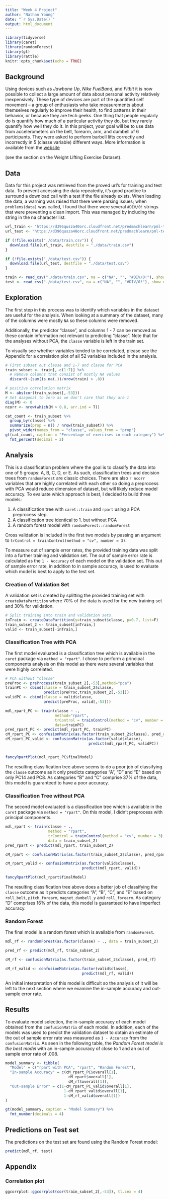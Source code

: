 ```yaml
---
title: "Week 4 Project"
author: "Nathan Young"
date: "`r Sys.Date()`"
output: html_document
---
```


```r
library(tidyverse)
library(caret)
library(randomForest)
library(gt)
library(rattle)
knitr::opts_chunk$set(echo = TRUE)
```

## Background  
Using devices such as *Jawbone Up*, *Nike FuelBand*, and *Fitbit* it is now possible to collect a large amount of data about personal activity relatively inexpensively. These type of devices are part of the quantified self movement – a group of enthusiasts who take measurements about themselves regularly to improve their health, to find patterns in their behavior, or because they are tech geeks. One thing that people regularly do is quantify how much of a particular activity they do, but they rarely quantify how well they do it. In this project, your goal will be to use data from accelerometers on the belt, forearm, arm, and dumbell of 6 participants. They were asked to perform barbell lifts correctly and incorrectly in 5 (classe variable) different ways. More information is available from the [website](http://web.archive.org/web/20161224072740/http:/groupware.les.inf.puc-rio.br/har) 

 (see the section on the Weight Lifting Exercise Dataset).

## Data 
Data for this project was retrieved from the proved url's for training and test data. To prevent accessing the data repeatedly, it's good practice to surround a download call with a test if the file already exists. When loading the data, a warning was raised that there were parsing issues; when `problems(data)` was called, I found that there were several `#DIV/0!` strings that were preventing a clean import. This was managed by including the string in the na character list. 
```r
url_train <- "https://d396qusza40orc.cloudfront.net/predmachlearn/pml-training.csv"
url_test <- "https://d396qusza40orc.cloudfront.net/predmachlearn/pml-testing.csv"

if (!file.exists("./data/train.csv")) {
  download.file(url_train, destfile = "./data/train.csv")
}

if (!file.exists("./data/test.csv")) {
  download.file(url_test, destfile = "./data/test.csv")
}

train <- read_csv("./data/train.csv", na = c("NA", "", "#DIV/0!"), show_col_types = FALSE)
test <- read_csv("./data/test.csv", na = c("NA", "", "#DIV/0!"), show_col_types = FALSE)
```
## Exploration 
The first step in this process was to identify which variables in the dataset are useful for the analysis. When looking at a summary of the dataset, many of the columns were mostly `NA` so these columns were removed. 

Additionally, the predictor "classe", and columns 1 - 7 can be removed as these contain information not relevant to predicting "classe". Note that for the analyses without PCA, the `classe` variable is left in the train set. 

To visually see whether variables tended to be correlated, please see the Appendix for a correlation plot of all 52 variables included in the analysis. 

```r
# First subset out classe and 1-7 and classe for PCA
train_subset <- train[,-c(1:7)] %>%
  # Remove columns that consist of mostly NA values
  discard(~(sum(is.na(.))/nrow(train) > .8))

# positive correlation matrix
M <- abs(cor(train_subset[,-53]))
# Set diagonal to zero as we don't care that they are 1
diag(M) <- 0
ncorr <- nrow(which(M > 0.8, arr.ind = T))

cat_count <- train_subset %>%
  group_by(classe) %>%
  summarize(prop = n() / nrow(train_subset)) %>%
  pivot_wider(names_from = "classe", values_from = "prop")
gt(cat_count, caption = "Percentage of exercises in each category") %>%
  fmt_percent(decimal = 2)
```

## Analysis  
This is a classification problem where the goal is to classify the data into one of 5 groups: A, B, C, D, or E. As such, classification trees and decision trees from `randomForest` are classic choices. There are also `r ncorr` variables that are highly correlated with each other so doing a preprocess with PCA would reduce dimension of dataset, but will likely reduce model accuracy. To evaluate which approach is best, I decided to build three models: 

1. A classification tree with `caret::train` and `rpart` using a PCA preprocess step. 
2. A classification tree identical to 1. but without PCA
3. A random forest model with `randomForest::randomForest`

Cross validation is included in the first two models by passing an argument to `trControl = trainControl(method = "cv", number = 3)`. 

To measure out of sample error rates, the provided training data was split into a further training and validation set. The out of sample error rate is calculated as the `1 - Accuracy` of each model on the validation set. This out of sample error rate, in addition to in sample accuracy, is used to evaluate which model is best to apply to the test set. 

### Creation of Validation Set  
A validation set is created by splitting the provided training set with `createDataPartition` where 70% of the data is used for the new training set and 30% for validation. 

```r
# Split training into train and validation sets. 
inTrain <- createDataPartition(y=train_subset$classe, p=0.7, list=F)
train_subset_2 <- train_subset[inTrain,]
valid <- train_subset[-inTrain,]
```

### Classification Tree with PCA  
The first model evaluated is a classification tree which is available in the `caret` package via `method = "rpart"`. I chose to perform a principal components analysis on this model as there were several variables that were highly correlated. 

```r
# PCA without "classe"
preProc <- preProcess(train_subset_2[,-53],method="pca")
trainPC <- cbind(classe = train_subset_2$classe, 
                 predict(preProc,train_subset_2[,-53]))
validPC <- cbind(classe = valid$classe, 
                 predict(preProc, valid[,-53]))

mdl_rpart_PC <- train(classe ~ .,
                      method="rpart",
                      trControl = trainControl(method = "cv", number = 3),
                      data=trainPC)
pred_rpart_PC <- predict(mdl_rpart_PC, trainPC)
cM_rpart_PC <- confusionMatrix(as.factor(train_subset_2$classe), pred_rpart_PC)
cM_rpart_PC_valid <- confusionMatrix(as.factor(valid$classe), 
                                     predict(mdl_rpart_PC, validPC))


fancyRpartPlot(mdl_rpart_PC$finalModel)
```

The resulting classification tree above seems to do a poor job of classifying the `classe` outcome as it only predicts categories "A", "D" and "E" based on only PC14 and PC8. As categories "B" and "C" comprise 37% of the data, this model is guaranteed to have a poor accuracy. 

### Classification Tree without PCA  
The second model evaluated is a classification tree which is available in the `caret` package via `method = "rpart"`. On this model, I didn't preprocess with principal components.  

```r
mdl_rpart <- train(classe ~ ., 
                   method = "rpart", 
                   trControl = trainControl(method = "cv", number = 3),
                   data = train_subset_2)
pred_rpart <- predict(mdl_rpart, train_subset_2)

cM_rpart <- confusionMatrix(as.factor(train_subset_2$classe), pred_rpart)

cM_rpart_valid <- confusionMatrix(as.factor(valid$classe), 
                                  predict(mdl_rpart, valid))

fancyRpartPlot(mdl_rpart$finalModel)
```

The resulting classification tree above does a better job of classifying the `classe` outcome as it predicts categories "A", "B", "C", and "E" based on `roll_belt`, `pitch_forearm`, `magnet_dumbell_y` and `roll_forearm`. As category "D" comprises 16% of the data, this model is guaranteed to have imperfect accuracy.

### Random Forest  
The final model is a random forest which is available from `randomForest`. 

```r

mdl_rf <- randomForest(as.factor(classe) ~ ., data = train_subset_2)

pred_rf <- predict(mdl_rf, train_subset_2)

cM_rf <- confusionMatrix(as.factor(train_subset_2$classe), pred_rf)

cM_rf_valid <- confusionMatrix(as.factor(valid$classe), 
                                  predict(mdl_rf, valid))
```

An initial interpretation of this model is difficult so the analysis of it will be left to the next section where we examine the in-sample accuracy and out-sample error rate. 

## Results  
To evaluate model selection, the in-sample accuracy of each model obtained from the `confusionMatrix` of each model. In addition, each of the models was used to predict the validation dataset to obtain an estimate of the out of sample error rate was measured as `1 - Accuracy` from the `confusionMatrix`. As seen in the following table, the *Random Forest model is the best model* with an in-sample accuracy of close to 1 and an out of sample error rate of .008. 

```r
model_summary <- tibble(
  "Model" = c("rpart with PCA", "rpart", "Random Forest"), 
  "In-sample Accuracy" = c(cM_rpart_PC$overall[1], 
                            cM_rpart$overall[1],
                            cM_rf$overall[1]), 
  "Out-sample Error" = c(1-cM_rpart_PC_valid$overall[1],
                          1-cM_rpart_valid$overall[1],
                          1-cM_rf_valid$overall[1])
)

gt(model_summary, caption = "Model Summary") %>%
  fmt_number(decimals = 4)
```

## Predictions on Test set  
The predictions on the test set are found using the Random Forest model: 

```r
predict(mdl_rf, test)
```

## Appendix  
### Correlation plot  

```r
ggcorrplot::ggcorrplot(cor(train_subset_2[,-53]), tl.cex = 4)
```

